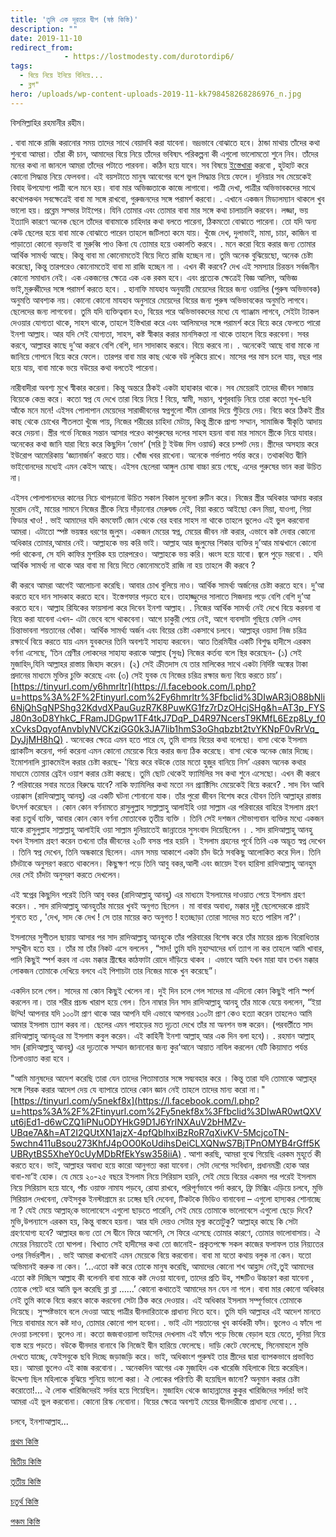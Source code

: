 ```yaml
---
title: 'তুমি এক দূরতর দ্বীপ (ষষ্ঠ কিস্তি)'
description: ""
date: 2019-11-10
redirect_from: 
            - https://lostmodesty.com/durotordip6/
tags: 
  - বিয়ে নিয়ে ইনিয়ে বিনিয়ে...
  - ব্লগ"
hero: /uploads/wp-content-uploads-2019-11-kk798458268286976_n.jpg
---
```

বিসমিল্লাহির রহমানীর রহীম।

. বাবা মাকে রাজি করানোর সময় তাদের সাথে বেয়াদবি করা যাবেনা। ভদ্রভাবে বোঝাতে হবে। ঠান্ডা মাথায় তাঁদের কথা শুনবো আমরা। তাঁরা কী চান, আমাদের বিয়ে নিয়ে তাঁদের ভবিষ্যৎ পরিকল্পনা কী এগুলো ভালোমতো শুনে নিব। তাঁদের মনের কথা না জানলে আমরা তাঁদের পটাতে পারবনা। কঠিন হয়ে যাবে। সব বিষয়ে [ইস্তেখারা](https://tinyurl.com/y6rjkgn6) করবো , হুটহাট করে কোনো সিদ্ধান্ত নিয়ে ফেলবনা। এই বয়সটাতে মানুষ আবেগের বশে ভুল সিদ্ধান্ত নিয়ে ফেলে। দুনিয়ার সব মেয়েকেই বিবাহ উপযোগ্য পাত্রী বলে মনে হয়। বাবা মার অভিজ্ঞতাকে কাজে লাগাবো। পাত্রী দেখা, পাত্রীর অভিভাবকদের সাথে কথোপকথন সবক্ষেত্রেই বাবা মা সঙ্গে রাখবো, গুরুজনদের সঙ্গে পরামর্শ করবো। . এখানে একজন মিড্যলম্যান থাকলে খুব ভালো হয়। প্রব্লেম সল্ভার টাইপের। যিনি তোমার এবং তোমার বাবা মার সঙ্গে কথা চালাচালি করবেন। লজ্জা, ভয় ইত্যাদি কারণে অনেক ছেলে তাঁদের বাবামাকে চাহিদার কথা বলতে পারেনা, ঠিকমতো বোঝাতে পারেনা। তো যদি অন্য কেউ ছেলের হয়ে বাবা মাকে বোঝাতে পারেন তাহলে জটিলতা কমে যায়। খুঁজে দেখ, দুলাভাই, মামা, চাচা, কাজিন বা পাড়াতো কোনো বড়ভাই বা মুরুব্বি পাও কিনা যে তোমার হয়ে ওকালতি করবে। . মনে করো বিয়ে করার জন্য তোমার আর্থিক সামর্থ্য আছে। কিন্তু বাবা মা কোনোমতেই বিয়ে দিতে রাজি হচ্ছেন না। তুমি অনেক বুঝিয়েছো, অনেক চেষ্টা করেছো, কিন্তু তারপরেও কোনোমতেই বাবা মা রাজি হচ্ছেন না । এখন কী করবে? দেখ এই সমস্যার চিরন্তন সর্বজনীন কোনো সমাধান নেই। এক একজনের ক্ষেত্রে এক এক রকম হবে। এবং প্রত্যেক ক্ষেত্রেই বিজ্ঞ আলিম, অভিজ্ঞ ভাই,মুরুব্বীদের সঙ্গে পরামর্শ করতে হবে। . হানাফি মাযহাব অনুযায়ী মেয়েদের বিয়ের জন্য ওয়ালির (পুরুষ অভিভাবক) অনুমতি আবশ্যক নয়। কোনো কোনো মাযহাব অনুসারে মেয়েদের বিয়ের জন্য পুরুষ অভিভাবকের অনুমতি লাগবে। ছেলেদের জন্য লাগবেনা। তুমি যদি ব্যক্তিত্ববান হও, বিয়ের পরে অভিভাবকদের মধ্যে যে গ্যাঞ্জাম লাগবে, সেইটা ট্যাকল দেওয়ার যোগ্যতা থাকে, সাহস থাকে, তাহলে ইস্তিখারা করে এবং আলিমদের সঙ্গে পরামর্শ করে বিয়ে করে ফেলতে পারো ইনশা আল্লাহ। আর যদি সেই যোগ্যতা, সাহস, কষ্ট স্বীকার করার মানসিকতা না থাকে তাহলে বিয়ে করবেনা। সবর করবে, আল্লাহর কাছে দু’আ করবে বেশি বেশি, দান সাদাকাহ করবে। বিয়ে করবে না। . অনেকেই আছে বাবা মাকে না জানিয়ে গোপনে বিয়ে করে ফেলে। তারপর বাবা মার কাছ থেকে বউ লুকিয়ে রাখে। মাসের পর মাস চলে যায়, বছর পার হয়ে যায়, বাবা মাকে ভয়ে বউয়ের কথা বলতেই পারেনা।

নারীবাদীরা অবশ্য মুখে স্বীকার করেনা। কিন্তু অন্তরে ঠিকই একটা হাহাকার থাকে। সব মেয়েরাই তাদের জীবন সাজায় বিয়েকে কেন্দ্র করে। কতো স্বপ্ন যে দেখে তারা বিয়ে নিয়ে ! বিয়ে, স্বামী, সন্তান, শ্বশুরবাড়ি নিয়ে তারা কতো সুখ-ছবি আঁকে মনে মনে! এইসব পোলাপান মেয়েদের সারাজীবনের স্বপ্নগুলো স্টীম রোলার দিয়ে গুঁড়িয়ে দেয়। বিয়ে করে ঠিকই স্ত্রীর কাছ থেকে চোখের শীতলতা খুঁজে পায়, নিজের শরীরের চাহিদা মেটায়, কিন্তু স্ত্রীকে প্রাপ্য সম্মান, সামাজিক স্বীকৃতি আদায় করে দেয়না। স্ত্রীর গর্ভে নিজের সন্তান আসার পরেও কাপুরুষের দলের সাহস হয়না বাবা মার সামনে স্ত্রীকে নিয়ে যাবার। অনেকের কথা জানি যারা বিয়ে করে কিছুদিন ‘ভোগ’ (সরি টু ইউজ দিস ওয়ার্ড) করে চম্পট দেয়। স্ত্রীদের অসহায় করে ইউরোপ আমেরিকায় ‘জ্ঞ্যানার্জন’ করতে যায়। খোঁজ খবর রাখেনা। অনেকে গর্ভপাত পর্যন্ত করে। তথাকথিত দ্বীনি ভাইবোনদের মধ্যেই এমন কেইস আছে। এইসব ছেলেরা আঙ্গুল চোষা বাচ্চা রয়ে গেছে, এদের পুরুষের ভান করা উচিত না।

এইসব পোলাপানদের কানের নিচে থাপড়ানো উচিত সকাল বিকাল দুবেলা রুটিন করে। নিজের স্ত্রীর অধিকার আদায় করার মুরোদ নেই, মায়ের সামনে নিজের স্ত্রীকে নিয়ে দাঁড়ানোর মেরুদ্বন্ড নেই, বিয়া করতে আইছো কেন মিয়া, যাওগা, গিয়া ফিডার খাও! . ভাই আমাদের যদি কমফোর্ট জোন থেকে বের হবার সাহস না থাকে তাহলে ভুলেও এই ভুল করবোনা আমরা। এটাতো স্পষ্ট ভয়ঙ্কর ধরণের জুলুম। একজন মেয়ের স্বপ্ন, মেয়ের জীবন নষ্ট করার, এভাবে কষ্ট দেবার কোনো অধিকার তোমার,আমার নেই। আল্লাহকে ভয় করি ভাই। আল্লাহ আর জুলুমের শিকার ব্যক্তির দু’আর মাঝখানে কোনো পর্দা থাকেনা, সে যদি কাফির মুশরিক হয় তারপরেও। আল্লাহকে ভয় করি। ধ্বংস হয়ে যাবো। জ্বলে পুড়ে মরবো। . যদি আর্থিক সামর্থ্য না থাকে আর বাবা মা বিয়ে দিতে কোনোমতেই রাজি না হয় তাহলে কী করবে ?

কী করবে আমরা আগেই আলোচনা করেছি। আবার চোখ বুলিয়ে নাও। আর্থিক সামর্থ্য অর্জনের চেষ্টা করতে হবে। দু’আ কর‍তে হবে দান সাদকাহ করতে হবে। ইস্তেগফার পড়তে হবে। তাহাজ্জুদের সালাতে সিজদায় পড়ে বেশি বেশি দু’আ করতে হবে। আল্লাহ রিযিকের ফায়সালা করে দিবেন ইনশা আল্লাহ। . নিজের আর্থিক সামর্থ্য নেই দেখে বিয়ে করবনা বা বিয়ে করা যাবেনা এখন- এটা ভেবে বসে থাকবেনা। আগে চাকুরী পেয়ে নেই, আগে ব্যবসাটা গুছিয়ে ফেলি এসব চিন্তাভাবনা শয়তানের ধোঁকা। আর্থিক সামর্থ্য অর্জন এবং বিয়ের চেষ্টা একসাথে চলবে। আল্লাহ্‌র ওয়াদা নিজ চরিত্র রক্ষার্থে বিয়ে করতে যায় এমন যুবকদের তিনি অবশ্যই সাহায্য করবেন। আত তিরমিযীর একটি বিশুদ্ধ হাদীসে এরকম বর্ণনা এসেছে, ‘তিন শ্রেণীর লোকদের সাহায্য করাকে আল্লাহ (সুবঃ) নিজের কর্তব্য বলে স্থির করেছেন- (১) সেই মুজাহিদ,যিনি আল্লাহর রাস্তায় জিহাদ করেন। (২) সেই ক্রীতদাস যে তার মালিকের সাথে একটা নির্দিষ্ট অঙ্কের টাকা প্রদানের মাধ্যমে মুক্তির চুক্তি করেছে এবং (৩) সেই যুবক যে নিজের চরিত্র রক্ষার জন্য বিয়ে করতে চায়’। [https://tinyurl.com/​y6hmrltr](https://l.facebook.com/l.php?u=https%3A%2F%2Ftinyurl.com%2Fy6hmrltr%3Ffbclid%3DIwAR3jO88bNli6NjQhSgNPShg32KdvdXPauGuzR7K8PuwKG1fz7rDzOHcjSHg&h=AT3p_FYSJ80n3oD8YhkC_FRamJDGpw1TF4tkJ7DqP_D4R97NcersT9KMfL6Ezp8Ly_f0xCvksDqyofAnvblyNVCKziGG0k3JA7lib1hmS3oGhqbzbt2tvYKNpF0vRrVq_DyJjMH8hQ) . অনেকের ক্ষেত্রে এমন হতে পারে যে, তুমি বাসায় বিয়ের কথা বলেছো। বাসা থেকে ইসলাম প্র্যাকটিস করেনা, পর্দা করেনা এমন কোনো মেয়েকে বিয়ে করার জন্য ঠিক করেছে। বাসা থেকে অনেক জোর দিচ্ছে। ইমোশনালি ব্ল্যাকমেইল করার চেষ্টা করছে- 'বিয়ে করে বউকে তোর মতো হুজুর বানিয়ে নিস’ এরকম অনেক কথার মাধ্যমে তোমার ব্রেইন ওয়াশ করার চেষ্টা করছে। তুমি ছোট থেকেই ফ্যামিলির সব কথা শুনে এসেছো। এখন কী করবে ? পরিবারের সবার মতের বিরুদ্ধে যাবে? নাকি ফ্যামিলির কথা মতো নন প্র্যাক্টিসিং মেয়েকেই বিয়ে করবে? . সাদ বিন আবি ওয়াক্কাস (রাদিআল্লাহু আনহু) এর একটি ঘটনা শোনানো যাক। তাঁর পুরো জীবন বিশেষ করে যৌবন তিনি আল্লাহ্‌র রাস্তায় উৎসর্গ করেছেন । কোন কোন বর্ণনামতে রাসুলুল্লাহ সাল্লাল্লাহু আলাইহি ওয়া সাল্লাম এর পরিবারের বাহিরে ইসলাম গ্রহণ করা চতুর্থ ব্যক্তি, আবার কোন কোন বর্ণনা মোতাবেক তৃতীয় ব্যক্তি । তিনি সেই দশজন সৌভাগ্যবান ব্যক্তির মধ্যে একজন যাকে রাসুলুল্লাহ সাল্লাল্লাহু আলাইহি ওয়া সাল্লাম দুনিয়াতেই জান্নাতের সুসংবাদ দিয়েছিলেন । . সাদ রাদিআল্লাহু আনহু যখন ইসলাম গ্রহণ করেন তখনো তাঁর জীবনের ২০টি বসন্ত পার হয়নি । ইসলাম গ্রহনের পূর্বে তিনি এক অদ্ভূত স্বপ্ন দেখেন । তিনি স্বপ্ন দেখেন, তিনি অন্ধকারে ছিলেন। এমন সময় আকাশে একটা চাঁদ উঠে সবকিছু আলোকিত করে দিল। তিনি চাঁদটাকে অনুসরণ করতে থাকলেন। কিছুক্ষণ পড়ে তিনি আবু বকর,আলী এবং জায়েদ ইবন হারিসা রাদিআল্লাহু আনহুম দের সেই চাঁদটা অনুসরণ করতে দেখলেন।

এই স্বপ্নের কিছুদিন পরেই তিনি আবু বকর (রাদিআল্লাহু আনহু) এর মাধ্যমে ইসলামের দাওয়াত পেয়ে ইসলাম গ্রহণ করেন। . সাদ রাদিআল্লাহু আনহুতাঁর মায়ের খুবই অনুগত ছিলেন । মা বাবার অবাধ্য, মক্কার দুষ্টু ছেলেদেরকে প্রায়ই শুনতে হত , 'দেখ, সাদ কে দেখ ! সে তার মায়ের কত অনুগত ! হতচ্ছাড়া তোরা সাদের মত হতে পারিস না?'।

ইসলামের সুশীতল ছায়ায় আসার পর সাদ রাদিআল্লাহু আনহুকে তাঁর পরিবারের বিশেষ করে তাঁর মায়ের প্রচন্ড বিরোধিতার সম্মুখীন হতে হয় । তাঁর মা তাঁর নিকট এসে বললেন , “সাদ! তুমি যদি মুহাম্মাদের ধর্ম ত্যাগ না কর তাহলে আমি খাবার, পানি কিছুই স্পর্শ করব না এবং মক্কার গ্রীষ্মের কাঠফাটা রোদে দাঁড়িয়ে থাকব । এভাবে আমি যখন মারা যাব তখন মক্কার লোকজন তোমাকে দেখিয়ে বলবে এই পিশাচটা তার নিজের মাকে খুন করেছে”।

একদিন চলে গেল। সাদের মা কোন কিছুই খেলেন না। দুই দিন চলে গেল সাদের মা এদিনো কোন কিছুই পানি স্পর্শ করলেন না। তার শরীর প্রচন্ড খারাপ হয়ে গেল। তিন নাম্বার দিন সাদ রাদিআল্লাহু আনহু তাঁর মাকে যেয়ে বললেন, “ইয়া উম্মি! আপনার যদি ১০০টা প্রাণ থাকে আর আপনি যদি এভাবে আপনার ১০০টা প্রাণ কেও হত্যা করেন তাহলেও আমি আমার ইসলাম ত্যাগ করব না। ছেলের এমন পাহাড়ের মত দৃঢ়তা দেখে তাঁর মা অনশন ভঙ্গ করেন। (পরবর্তীতে সাদ রাদিআল্লাহু আনহুএর মা ইসলাম কবুল করেন। এই কাহিনী ইনশা আল্লাহ্‌ আর এক দিন বলা হবে)। . রহমান আল্লাহ্‌ সাদ (রাদিআল্লাহু আনহু) এর দৃঢ়তাকে সম্মান জানানোর জন্য কুর‘আনে আয়াত নাযিল করলেন যেটি কিয়ামাত পর্যন্ত তিলাওয়াত করা হবে ।

"আমি মানুষদের আদেশ করেছি তারা যেন তাদের পিতামাতার সঙ্গে সদ্ব্যবহার করে । কিন্তু তারা যদি তোমাকে আল্লাহ্‌র সঙ্গে শিরক করার আদেশ দেয় যে ব্যাপারে তাদের কোন জ্ঞান নেই তাহলে তাদের মান্য করো না।" [https://tinyurl.com/​y5nekf8x](https://l.facebook.com/l.php?u=https%3A%2F%2Ftinyurl.com%2Fy5nekf8x%3Ffbclid%3DIwAR0wtQXVut6jEd1-d6wCZQ1iPNuODYHkG9D1J6YrlNXAuV2bHMZv-UBqe7A&h=AT2I2QUtXN1ajzX-4pfQblhxiBzRoR7qXivKV-5McjcoTN-5wchn411uBsou273KhfJ4pOO0KoUdihsDeiCLXQNwS7BjTPnOMYB4rGff5KUBRytBS5XheY0cUyMDbRfEkYsw358iiA) . আশা করছি, আমরা বুঝে গিয়েছি এরকম মুহূর্তে কী করতে হবে। ভাই, আল্লাহর অবাধ্য হয়ে কারো আনুগত্য করা যাবেনা। সেটা দেশের সংবিধান, প্রধানমন্ত্রী হোক আর বাবা-মা’ই হোক। যে মেয়ে ২০-২৫ বছরে ইসলাম নিয়ে সিরিয়াস হয়নি, সেই মেয়ে বিয়ের একদম পর পরেই ইসলাম নিয়ে সিরিয়াস হয়ে যাবে, পাঁচ ওয়াক্ত নামায পড়বে, রোযা রাখবে, পরিপূর্ণভাবে পর্দা করবে, ফ্রি মিক্সিং এড়িয়ে চলবে, মুভি সিরিয়াল দেখবেনা, ফেইসবুক ইনস্টাগ্রামে রং ঢঙ্গের ছবি দেবেনা, টিকটকে ভিডিও বানাবেনা – এগুলো হাস্যকর শোনাচ্ছে না ? যেই মেয়ে আল্লাহ্‌কে ভালোবেসে এগুলো ছাড়তে পারেনি, সেই মেয়ে তোমাকে ভালোবেসে এগুলো ছেড়ে দিবে? মুভি,উপন্যাসে এরকম হয়, কিন্তু বাস্তবে হয়না। আর যদি দেয়ও সেটার মূল্য কতোটুকু? আল্লাহ্‌র কাছে কি সেটা গ্রহণযোগ্য হবে? আল্লাহর জন্য তো সে দ্বীনে ফিরে আসেনি, সে ফিরে এসেছে তোমার কারণে, তোমার ভালোবাসায়। ঐ মেয়ের নিয়্যতেই তো ঘাপলা। বিখ্যাত সেই হাদীসের কথা তো জানোই- প্রকৃতপক্ষে সকল কাজের ফলাফল তার নিয়্যতের ওপর নির্ভরশীল। . ভাই আমরা কখনোই এমন মেয়েকে বিয়ে করবোনা। বাবা মা যতো কথায় বলুক না কেন। যতো অভিমানই করুক না কেন। ‘...এতো কষ্ট করে তোকে মানুষ করেছি, আমাদের কোনো শখ আহ্লাদ নেই,তুই আমাদের এতো কষ্ট দিচ্ছিস আল্লাহ কী বলেননি বাবা মাকে কষ্ট দেওয়া যাবেনা, তাদের প্রতি উহ, শব্দটিও উচ্চারণ করা যাবেনা , তোকে পেটে ধরে আমি ভুল করেছি ব্লা ব্লা ......’ কোনো কথাতেই আমাদের মন যেন না গলে। বাবা মার কোনো অধিকার নেই তুমি কাকে বিয়ে করবে কাকে করবেনা সেটা ঠিক করে দেওয়ার। এই অধিকার ইসলাম সম্পূর্ণভাবে তোমাকে দিয়েছে। সুস্পষ্টভাবে বলে দেওয়া আছে পাত্রীর দ্বীনদারিতাকে প্রাধান্য দিতে হবে। তুমি যদি আল্লাহর এই আদেশ মানতে গিয়ে বাবামার মনে কষ্ট দাও, তোমার কোনো পাপ হবেনা। . ভাই এটা শয়তানের খুব কার্যকরী ফাঁদ। ভুলেও এ ফাঁদে পা দেওয়া চলবেনা। ভুলেও না। কতো জজবাওয়ালা ভাইদের দেখলাম এই ফাঁদে পড়ে ভিজে বেড়াল হয়ে যেতে, দুনিয়া নিয়ে ব্যস্ত হয়ে পড়তে। বউকে দ্বীনদার বানাবে কি নিজেই দ্বীন হারিয়ে ফেলেছে। দাড়ি কেটে ফেলেছে, সিনেমাহলে মুভি দেখতে যাচ্ছে, ফেইসবুকে ছবি দিচ্ছে জড়াজড়ি করে। ভাই, অধিকাংশ পুরুষই তার স্ত্রীদের দ্বারা ব্যাপকভাবে প্রভাবিত হয়। আমরা ভুলেও এই কাজ করবোনা। . অনেকদিন আগের এক মুজাহিদ এক খারেজি মহিলাকে বিয়ে করেছিল। উদ্দেশ্য ছিল মহিলাকে বুঝিয়ে শুনিয়ে ভালো করা। ঐ লোকের পরিণতি কী হয়েছিল জানো? অনুমান করার চেষ্টা করোতো!... ঐ লোক খারিজিদেরই সর্দার হয়ে গিয়েছিল। মুজাহিদ থেকে জাহান্নামের কুকুর খারিজিদের সর্দার! ভাই আমরা এই ভুল করবোনা। কোনো রিস্ক নেবোনা। বিয়ের ক্ষেত্রে অবশ্যই মেয়ের দ্বীনদারীকে প্রাধান্য দেবো।. .

চলবে, ইনশাআল্লাহ...

[প্রথম কিস্তি](https://lostmodesty.com/2019/02/%E0%A6%A4%E0%A7%81%E0%A6%AE%E0%A6%BF_%E0%A6%8F%E0%A6%95_%E0%A6%A6%E0%A7%82%E0%A6%B0%E0%A6%A4%E0%A6%B0_%E0%A6%A6%E0%A7%8D%E0%A6%AC%E0%A7%80%E0%A6%AA-%E0%A6%AA%E0%A7%8D%E0%A6%B0%E0%A6%A5%E0%A6%AE/)

[দ্বিতীয় কিস্তি](https://cms.lostmodesty.com/2019/02/%E0%A6%A4%E0%A7%81%E0%A6%AE%E0%A6%BF-%E0%A6%8F%E0%A6%95-%E0%A6%A6%E0%A7%82%E0%A6%B0%E0%A6%A4%E0%A6%B0-%E0%A6%A6%E0%A7%8D%E0%A6%AC%E0%A7%80%E0%A6%AA-%E0%A6%A6%E0%A7%8D%E0%A6%AC%E0%A6%BF%E0%A6%A4/)

[তৃতীয় কিস্তি](https://cms.lostmodesty.com/2019/03/durotordip3/)

[চতুর্থ কিস্তি](https://cms.lostmodesty.com/2019/03/durotordip4/)

[পঞ্চম কিস্তি](https://cms.lostmodesty.com/2019/10/durotordip5/)

